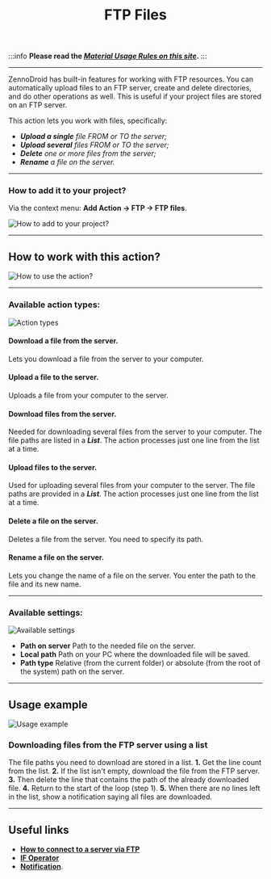 ﻿---
sidebar_position: 4
title: FTP Files
description: Working with files on an FTP server.
---
:::info **Please read the [*Material Usage Rules on this site*](../../Disclaimer).**
:::
_______________________________________________
ZennoDroid has built-in features for working with FTP resources. You can automatically upload files to an FTP server, create and delete directories, and do other operations as well. This is useful if your project files are stored on an FTP server.

This action lets you work with files, specifically:
- ***Upload a single** file FROM or TO the server;*
- ***Upload several** files FROM or TO the server;*
- ***Delete** one or more files from the server;*
- ***Rename** a file on the server.*
_______________________________________________
### How to add it to your project?
Via the context menu: **Add Action → FTP → FTP files**.

![How to add to your project?](./assets/FTP_Files/FTP_Files_pic1.png)
_______________________________________________
## How to work with this action?
![How to use the action?](./assets/FTP_Files/FTP_Files_pic2.png)
_______________________________________________
### Available action types:
![Action types](./assets/FTP_Files/FTP_Files_pic3.png)
#### Download a file from the server.
Lets you download a file from the server to your computer.

#### Upload a file to the server.
Uploads a file from your computer to the server.

#### Download files from the server.
Needed for downloading several files from the server to your computer.
The file paths are listed in a ***List***. The action processes just one line from the list at a time.

#### Upload files to the server.
Used for uploading several files from your computer to the server.
The file paths are provided in a ***List***. The action processes just one line from the list at a time.

#### Delete a file on the server.
Deletes a file from the server. You need to specify its path.

#### Rename a file on the server.
Lets you change the name of a file on the server. You enter the path to the file and its new name.
_______________________________________________
### Available settings:
![Available settings](./assets/FTP_Files/FTP_Files_pic4.png)

- **Path on server**
Path to the needed file on the server.
- **Local path**
Path on your PC where the downloaded file will be saved.
- **Path type**
Relative (from the current folder) or absolute (from the root of the system) path on the server.
_______________________________________________
## Usage example
![Usage example](./assets/FTP_Files/FTP_Files_pic5.png)
### Downloading files from the FTP server using a list
The file paths you need to download are stored in a list.
**1.** Get the line count from the list.
**2.** If the list isn't empty, download the file from the FTP server.
**3.** Then delete the line that contains the path of the already downloaded file.
**4.** Return to the start of the loop (step 1).
**5.** When there are no lines left in the list, show a notification saying all files are downloaded.
_______________________________________________
## Useful links
- [**How to connect to a server via FTP**](https://help.reg.ru/support/hosting/dostupy-i-podklyucheniye-panel-upravleniya-ftp-ssh/kak-podklyuchitsya-k-serveru-po-ftp-i-nachat-rabotu#0)
- [**IF Operator**](../Logic/IF)
- [**Notification**](../Logic/Notification).